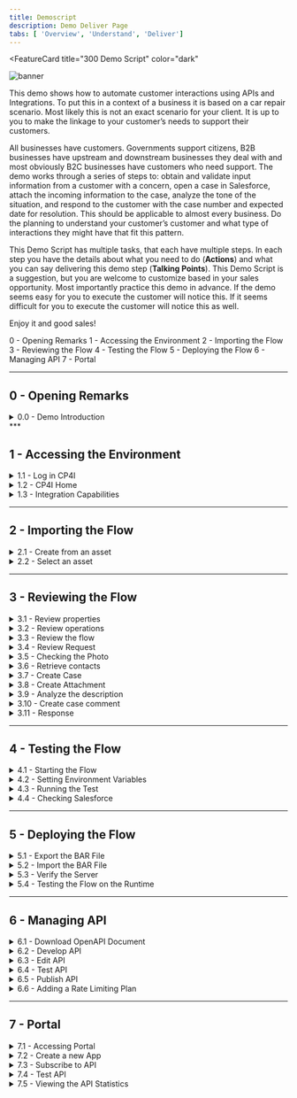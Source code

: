 ```yaml
---
title: Demoscript
description: Demo Deliver Page
tabs: [ 'Overview', 'Understand', 'Deliver']
---
```



<FeatureCard
  title="300 Demo Script"
  color="dark"
  >

![banner](images/demo-script.jpg)

</FeatureCard>

This demo shows how to automate customer interactions using APIs and Integrations.  To put this in a context of a business it is based on a car repair scenario.  Most likely this is not an exact scenario for your client.  It is up to you to make the linkage to your customer’s needs to support their customers.

All businesses have customers.  Governments support citizens, B2B businesses have upstream and downstream businesses they deal with and most obviously B2C businesses have customers who need support.  The demo works through a series of steps to: obtain and validate input information from a customer with a concern, open a case in Salesforce, attach the incoming information to the case, analyze the tone of the situation, and respond to the customer with the case number and expected date for resolution.  This should be applicable to almost every business.  Do the planning to understand your customer’s customer and what type of interactions they might have that fit this pattern.

This Demo Script has multiple tasks, that each have multiple steps. In each step you have the details about what you need to do (**Actions**) and what you can say delivering this demo step (**Talking Points**). This Demo Script is a suggestion, but you are welcome to customize based in your sales opportunity. Most importantly practice this demo in advance.  If the demo seems easy for you to execute the customer will notice this.  If it seems difficult for you to execute the customer will notice this as well.

Enjoy it and good sales!

<AnchorLinks>
  <AnchorLink>0 - Opening Remarks</AnchorLink>
  <AnchorLink>1 - Accessing the Environment</AnchorLink>
  <AnchorLink>2 - Importing the Flow</AnchorLink>
  <AnchorLink>3 - Reviewing the Flow</AnchorLink>
  <AnchorLink>4 - Testing the Flow</AnchorLink>
  <AnchorLink>5 - Deploying the Flow</AnchorLink>
  <AnchorLink>6 - Managing API</AnchorLink>
  <AnchorLink>7 - Portal</AnchorLink>
</AnchorLinks>

***

## 0 - Opening Remarks

<details>
<summary>0.0 - Demo Introduction</summary>

<br/>

| **Demo Introduction** |   |
| :---         | :--- |
| **Actions**             | Show Demo Introduction Slides. |
| **Talking Points**      | Automating customer interactions can provide the difference between a satisfied customer who wants to do more business with you or a disappointed customer who is looking for an alternative option.  In addition, it can remove manual steps, data entry into multiple different applications, and potential errors and delays – all of which are additional costs to your business.  This demo automates a series of steps to: obtain and validate input information from a customer with a concern, open a case in Salesforce, attach the incoming information to the case, analyze the tone of the situation, and respond to the customer with the case number and expected date for resolution.

To automate this customer interaction, we will use both APIs and integrations to back-end applications.  The demo scenario is related to a car repair, but this is just an example.  The same techniques are applicable to your environment in support of your customers.

In the demo we will execute the following steps:
- Access the Cloud Pak for Integration environment and explore the capabilities
- Import and review the automated customer interactions integration flow
- Test the flow
- Deploy the flow into the Cloud Pak runtime environment
- Manage access to the flow as an API and set up the security and rate limits
- Demonstrate how a developer can use the API Portal to perform self-service consumption of the API

Let’s get started!|
| **Screenshots**         | &nbsp;  <br/> NA |

</details>
***

## 1 - Accessing the Environment

<details>
<summary>1.1 - Log in CP4I</summary>

<br/>

| **Log in CP4I** |   |
| :---         | :--- |
| **Actions**             | Open CP4I and click **IBM provided credentials (admin only)** and **Log in** with your admin user and password. |
| **Talking Points**      | In the road to digital transformation, every organization seeks to move faster than before. But going fast without the right approach, guided by real-world operational data, has caused 70% of digital transformations to fail. A new approach with automation and continuous improvement fed by AI algorithms is required. IBM Cloud Pak for Integration is a hybrid integration solution that provides an automated and closed-loop lifecycle across multiple styles of enterprise integration. With IBM Cloud Pak for Integration, companies can speed integration development, reduce costs and maintain enhanced security, governance and availability. Let's see IBM Cloud Pak for Integration in action. Here I have a cloud version of the product on IBM Cloud. Let me log in here.|
| **Screenshots**         | &nbsp;  <br/> ![login1](./images/demoscript-login1.png) <br/> ![login2](./images/demoscript-login2.png) |

</details>

<details>
<summary>1.2 - CP4I Home</summary>

<br/>

| **CP4I Home** |   |
| :---         | :--- |
| **Actions**             | Show the Home Page and click on **Integration Capabilities**. |
| **Talking Points**      | Welcome to IBM Cloud Pak for Integration! We’re now at the home screen showing all the capabilities of the pak, brought together in one place.  Specialized integration capabilities —for API management, application integration, messaging and more —are built on top of powerful automation services. Let's see the Integration Capabilities available in this Cloud Pak for Integration.|
| **Screenshots**         | &nbsp;  <br/> ![home](./images/demoscript-home.png) |

</details>

<details>
<summary>1.3 - Integration Capabilities</summary>

<br/>

| **Integration Capabilities** |   |
| :---         | :--- |
| **Actions**             | Show the Integration Capabilities page and open the Designer (**ace-designer-demo**). |
| **Talking Points**      | As you can see, through a single interface you are able to access all the integration capabilities your team needs. Including API Lifecycle Management, Application & Data Integration, Enterprise Messaging, Events and High Speed Transfer. In this Demo, we will explore App Connect for Application Integration, API Connect for API Management and Asset Repository as our centralized hub for allowing our teams to work together with Integration assets. Let's open our App Connect Designer. |
| **Screenshots**         | &nbsp; <br/> ![integration capabilities](./images/demoscript-integration.png) |

</details>

***

## 2 - Importing the Flow

<details>
<summary>2.1 - Create from an asset</summary>

<br/>

| **Create from an asset** |   |
| :---         | :--- |
| **Actions**             | Click **Create from an Asset**. |
| **Talking Points**      | Here we are on the designer tooling. This is where we can create all of our API integration flows and also manage our connectivity to our services and endpoints. At the moment, there’s nothing here yet, so let’s build some integration logic. Let's see how simple to create our flow from the Asset Repository.|
| **Screenshots**         | &nbsp;  <br/> ![import1](./images/demoscript-createfromasset.png) |

</details>

<details>
<summary>2.2 - Select an asset</summary>

<br/>

| **Select an asset** |   |
| :---         | :--- |
| **Actions**             | Click on the **+** sign to the right on the **Car Insurance Cognitive API Lab Short V2**. |
| **Talking Points**      | We have a flow to use already stored in the Asset Repository, let's use it to simplify our demonstration.|
| **Screenshots**         | &nbsp;  <br/> ![import2](./images/demoscript-select-asset.png) |

</details>

***

## 3 - Reviewing the Flow

<details>
<summary>3.1 - Review properties</summary>

<br/>

| **Review properties** |   |
| :---         | :--- |
| **Actions**             | Show the **Properties view** and click on **Operations** |
| **Talking Points**      | Designer builds your API for you – you don’t need to worry about OpenAPI specs or Swagger editors – it’s all built in.  These are the fields we are going to use for our API. Note that we tell our API which field is the key – in our case, CaseReference.|
| **Screenshots**         | &nbsp;  <br/> ![review1](./images/demoscript-review-props.png) |

</details>

<details>
<summary>3.2 - Review operations</summary>

<br/>

| **Review operations** |   |
| :---         | :--- |
| **Actions**             | Show the **Operations view** and click on **Edit flow** |
| **Talking Points**      | On Operations view are the actions that the API exposes with the data. In this demo, we’re going to build just one operation – we can add more if we wish. Let's check the flow logic.|
| **Screenshots**         | &nbsp;  <br/> ![review2](./images/demoscript-operations.png) |

</details>

<details>
<summary>3.3 - Review the flow</summary>

<br/>

| **Review the flow** |   |
| :---         | :--- |
| **Actions**             | Initially **close** the Request dialog. Explain the Flow and Scroll through all of the connectors in the flow. After that, open the **Request** again, by clicking the first step of the flow. |
| **Talking Points**      | Here we have our demo flow. In the designer flow editor, we are able to edit and change our flow.   We are a Car Repair company: We take in vehicles with problems and repair them. We want to create an API which enables customers to send us photos of their cars along with descriptions of what needs to be done. With this information, we will create a case in Salesforce and use Watson to analyze if the customer is angry or upset. Let's explore our flow in details.|
| **Screenshots**         | &nbsp;  <br/> ![review2](./images/demoscript-review-flow.png) |

</details>

<details>
<summary>3.4 - Review Request</summary>

<br/>

| **Review Request** |   |
| :---         | :--- |
| **Actions**             | Show the *Request* dialog (1). Click to *open* the **if** step (2). |
| **Talking Points**      | Our flow start by receiving the customer's car repair request with photo via an API.  Designer automatically creates an API “Request” and “Response” node for your API flow.|
| **Screenshots**         | &nbsp;  <br/> ![review3](./images/demoscript-review-request.png) |

</details>

<details>
<summary>3.5 - Checking the Photo</summary>

<br/>

| **Checking the Photo** |   |
| :---         | :--- |
| **Actions**             | Explore the *if* step (1) and click on **Salesforce Connector - Retrieve contacts** (2). |
| **Talking Points**      | Second, we validate the photo. Here, we have a really simple if statement, that check if the PhotoOfCar is empty. |
| **Screenshots**         | &nbsp;  <br/> ![review5](./images/demoscript-review-if.png) |

</details>

<details>
<summary>3.6 - Retrieve contacts</summary>

<br/>

| **Retrieve contacts** |   |
| :---         | :--- |
| **Actions**             | Explore the *Salesforce Connector - Retrieve contacts* (1). Change the *Contact name* to **Andrew Young** (2). And **test** the connection (3). Change back the *Contact Full name* to **Andy Young** (4) and **test** again (5). Open **View details** (6). On the *Output*, open the **Contact1** object (7). **Close** all the dialog tabs. Click on the **Salesforce – Create case node** (8). |
| **Talking Points**      | Third, we use a connector to create a case in Salesforce with the date from the API. This Case is where we store the details and progress of our repair. We are using a hard-code contact: 'Andy Young'.  He's the contact for the insurance company that sends customers. Salesforce Developer Accounts have a prepopulated set of data that you can use to test. ‘Andy Young’ is one of those prepopulated contacts. Let's test our connection with Salesforce. Let me change here the contact to Andrew Young, and test the connection. Ok, the test shows that we don't have Andrew Young. Let's change back to Andy Young and test again. Great, now we received a success response. That prove that our connection is working. Let's check  the details. Here we can see the Output returned from SalesForce, including the Contact ID.  |
| **Screenshots**         | &nbsp;  <br/> ![contacts1](./images/demoscript-contacts1.png) <br/> ![contacts2](./images/demoscript-contacts2.png) <br/> ![contacts3](./images/demoscript-contacts3.png) <br/> ![contacts4](./images/demoscript-contacts4.png) <br/> ![contacts5](./images/demoscript-contacts5.png)|

</details>

<details>
<summary>3.7 - Create Case</summary>

<br/>

| **Create Case** |   |
| :---         | :--- |
| **Actions**             | Explore the *Salesforce – Create case node*. **Close** the Salesforce connector dialog. Open the **Salesforce - Create Attachment** node. |
| **Talking Points**      | Now we have the ID that we need, let’s create our Salesforce case. Note that we just re-use the same connector but with a different operation and data. Here we can see that our contact ID comes from the previous ‘retrieve contact’ Salesforce Call. The Name and email come from the API Request. The connector ‘knows’ that fields like ‘Case Type’ have a limited number of values in Salesforce – so it automatically converts them into pull-down lists of values for you to choose from. |
| **Screenshots**         | &nbsp;  <br/> ![review7](./images/demoscript-review-salesforce-createcase.png) |

</details>

<details>
<summary>3.8 - Create Attachment</summary>

<br/>

| **Create Attachment** |   |
| :---         | :--- |
| **Actions**             | Explore the *Salesforce – Create Attachment node* (1). **Close** the Salesforce connector dialog. Open the **IBM Watson Tone Analyzer** node (2). |
| **Talking Points**      | To add a photograph, we need to create a salesforce attachment – that’s easy, just use the connector again. Note that we use the Case ID that is a returned value from the ‘Create Case’ connector call – it’s been kept in the flow automatically. We send the PhotoOfCar as a base64 string and we tell Salesforce that the content Type is image/jpeg. |
| **Screenshots**         | &nbsp;  <br/> ![review8](./images/demoscript-review-attachment.png) |

</details>

<details>
<summary>3.9 - Analyze the description</summary>

<br/>

| **Analyze the description** |   |
| :---         | :--- |
| **Actions**             | Explore the *Watson Tone Analyzer* connector (1). **Close** the Tone Analyzer connector dialog. Open the **Salesforce - Create case comment** (2). |
| **Talking Points**      | Here, the Watson Tone Analyzer services, analyse the description shared by the customer, to identify if the customer is angry or upset, that demands further action or treat them more carefully. |
| **Screenshots**         | &nbsp;  <br/> ![review9](./images/demoscript-review-analyzer.png) |

</details>

<details>
<summary>3.10 - Create case comment</summary>

<br/>

| **Create case comment** |   |
| :---         | :--- |
| **Actions**             | Explore the **Salesforce – Create case comment** node (1). Close the Salesforce connector dialog. Open the **Response**. (2) |
| **Talking Points**      | Then we’ll add a comment to the case with the Salesforce connector and give it the tone name from Watson. |
| **Screenshots**         | &nbsp;  <br/> ![review10](./images/demoscript-review-comment.png) |

</details>

<details>
<summary>3.11 - Response</summary>

<br/>

| **Response** |   |
| :---         | :--- |
| **Actions**             | Explore the *Response* dialog (1). Click **Done** (2). |
| **Talking Points**      | Here, we have the response that we submit back to the customer after the API call. This response incluse their Salesforce case reference for future enquiries and also an estimate of how long it will take to repair and how much it will cost.  <br/>Great. we've built the flow, let's start it! |
| **Screenshots**         | &nbsp;  <br/> ![review11](./images/demoscript-review-response.png) |

</details>

***

## 4 - Testing the Flow

<details>
<summary>4.1 - Starting the Flow</summary>

<br/>

| **Starting the Flow** |   |
| :---         | :--- |
| **Actions**             | Click **Start API** on the *three dot menu* at the top right |
| **Talking Points**      | Now we’ve looked at the integration flow, let’s start it up. Great! Now our flow is running, we need to test it.  |
| **Screenshots**         | &nbsp;  <br/> ![](./images/demoscript-start-flow.png) |

</details>

<details>
<summary>4.2 - Setting Environment Variables</summary>

<br/>

| **Setting Environment Variables** |   |
| :---         | :--- |
| **Actions**             | Open the **Test** tab (1). Copy the **Endpoint URL** (2). Open **POST /CarRepairClaim** (3). Open **Try it** (4).  Copy the **Username** (5) and **Password** (6). In your script folder, on *terminal* window, *edit* the **00-variables** file (e.g.: *vi 00-variables*) and update the **BASEPATH** (7), **USERNAME** (8) and **PASSWORD** (9). Execute **source exportVariables.sh** (10) |
| **Talking Points**      | Now we’ve built our API, we need to test it. APIs can be tested in a number of different ways, for example using the IBM API Test and Monitor tool. During this demo, we do 3 different tests, one in the designer tool, another when our API is deployed to the Cloud Pak App Connect Runtime. And the last test, will be calling thru a Gateway. <br/> For simplicity and speed, as we’re using base64 pictures, we will use simple curl scripts so that we can call the APIs from the command line. Before go ahead and execute the script to call our API, we need to configure our script to point to our environment. To get the credentials for the designer, we go to the ‘Manage’ tab in designer. Now, let's change our variable files to use this credentials. Great, let's export now these variables.   |
| **Screenshots**         | &nbsp;  <br/> ![](./images/demoscript-variables0.png) <br/> ![](./images/demoscript-variables1.png) <br/> ![](./images/demoscript-variables2.png)  <br/> ![](./images/demoscript-variables3.png) |

</details>

<details>
<summary>4.3 - Running the Test</summary>

<br/>

| **Running the Test** |   |
| :---         | :--- |
| **Actions**             | Edit the **demotestcar.sh** script (1). Explore and close the file. Execute **./demotestcar.sh** (2). |
| **Talking Points**      | Now, it is time to run the script. Let's check the script. Here we can see that we have a simple curl command that call our api, passing the user and password. And our data request, is a json with all the information about the case, including a picture with a Subaru SUV. It is ready. Let's run this script. Great, we received the expected response with the case information.   |
| **Screenshots**         | &nbsp;  <br/> ![](./images/demoscript-car-running1.png) <br/> ![](./images/demoscript-car-running2.png) |

</details>

<details>
<summary>4.4 - Checking Salesforce</summary>

<br/>

| **Checking Salesforce** |   |
| :---         | :--- |
| **Actions**             | Open the **Salesforce Dev Account** site (1). On the *App Launcher* menu, search for **cases** (2). Open the **Cases** page (3). On *Cases* view, open the latest **Car Breakdown case** (4). Explore all fields, including picture and Watson analysis (5).  |
| **Talking Points**      | Let's see our Salesforce system, to check if we have a new case. Let's open the Cases page. And in the Recently Viewed, we can check all open cases. Great! Here we have our case with all the information, including the picture, and the Watson tone analysis. With this information, our Customer Relationship team is able to work to support our customer.  |
| **Screenshots**         | &nbsp;  <br/> ![salesforce-check1](./images/demoscript-salesforce-check1.png) <br/> ![](./images/demoscript-salesforce-check2.png) <br/> ![](./images/demoscript-salesforce-check3.png) |

</details>

***

## 5 - Deploying the Flow

<details>
<summary>5.1 - Export the BAR File</summary>

<br/>

| **Export the BAR File** |   |
| :---         | :--- |
| **Actions**             | Into the *Designer Dashboard* (1), click the **menu** (2) and click **Export** (3).   Select **Runtime flow asset (BAR)** (4) and click **Export** (5).  |
| **Talking Points**      | To deploy the flow to an integration server, you must export it as a BAR file. All the configuration settings, other than the connection credentials for your accounts, are preserved in the exported archive. Let's export an executable bar file. From the dashboard, locate the flow, open its menu, and then click Export. When you export a flow, you can choose to export its configuration as a YAML or BAR file, or as an OpenAPI document. In our case, we export as a BAR File.  |
| **Screenshots**         | &nbsp;  <br/> ![](./images/demoscript-export-bar1.png) <br/> ![](./images/demoscript-export-bar2.png) |

</details>

<details>
<summary>5.2 - Import the BAR File</summary>

<br/>

| **Import the BAR File** |   |
| :---         | :--- |
| **Actions**             | Open the **Main Menu** (1), and click **Run > Integrations** (2).  Click **Create a server** (3). Select **Quick start designer integration** (4) and click **Next** (5). **Upload the BAR** file (6) and click **Next** (7). Select **ace-designerdemo-designer-acc** (8) and click **Next** (9). Enter a *name* for our integration server (10). Set **Enable Operations Dashboard tracing** to **On** (11). Enter **cp4i** as *Operations Dashboard namespace (12). Click **Create** (13)   |
| **Talking Points**      | Now, let's open the the App Connect Dashboard and create a new server. We need to create an integration server to run our integration. An integration server is a Kubernetes pod which has the containers needed to run our .bar file. Now we need to select the kind of tooling we used to build the integration. We used the Designer. Now, we just need to upload the BAR file that we exported from designer. And here we choose which configurations we want. Here we enter the information that we want for our Integration server. Great, let's create it!|
| **Screenshots**         | &nbsp;  <br/> ![](./images/demoscript-import-bar1.png) <br/> ![](./images/demoscript-import-bar2.png) <br/> ![](./images/demoscript-import-bar3.png) <br/> ![](./images/demoscript-import-bar4.png) <br/> ![](./images/demoscript-import-bar5.png) <br/> ![](./images/demoscript-import-bar6.png)|

</details>

<details>
<summary>5.3 - Verify the Server</summary>

<br/>

| **Verify the Server** |   |
| :---         | :--- |
| **Actions**             | Click on our **Integration Server** (1). Open our **API Flow** (2). Explore the API detais (3). |
| **Talking Points**      | Great, here we have our new Integration server. We need to wait some time to start the pods. At this point, the integration is running on the cloud pak. Opening the server, we can see our API Flow. And click again, we'll drill down further and see our API details. We can see the REST operation, the base URL and we can even download the OpenAPI document.|
| **Screenshots**         | &nbsp;  <br/> ![](./images/demoscript-verify-server1.png) <br/> ![](./images/demoscript-verify-server2.png) <br/> ![](./images/demoscript-verify-server3.png) |

</details>

<details>
<summary>5.4 - Testing the Flow on the Runtime</summary>

<br/>

| **Testing the Flow on the Runtime** |   |
| :---         | :--- |
| **Actions**             | Copy the **Endpoint** (1). In your script folder, on *terminal* window, *edit* the **00-variables** file and update the **BASEPATH** (2). *NOTE:remove the "/" from the end of the endpoint*. Execute **source exportVariables.sh** (3). Execute **./demotestcar.sh** (4). Check the **new case** in *Salesforce* (5).|
| **Talking Points**      | We’ll use the same scrips we used to test designer – we’ll just change the variables to point to the CP4I runtime. In the Server, we can get the runtime information. Let's update our variables file and export them again. Now, we just need to run again our script with the same request data. Great, we can check the Salesforce cases page, and voilá here we have our new case created by calling the API in the Integration Runtime.|
| **Screenshots**         | &nbsp;  <br/> ![](./images/demoscript-testing-runtime1.png) <br/> ![](./images/demoscript-testing-runtime2.png) <br/> ![](./images/demoscript-testing-runtime3.png) <br/> ![](./images/demoscript-testing-runtime4.png) <br/> ![](./images/demoscript-testing-runtime5.png) |

</details>

***

## 6 - Managing API

<details>
<summary>6.1 - Download OpenAPI Document</summary>

<br/>

| **Download OpenAPI Document** |   |
| :---         | :--- |
| **Actions**             | Click **Download OpenAPI Document** link (1). Open your YAML file with any editor and manually add **x-ibm-configuration: gateway: datapower-api-gateway** (2).|
| **Talking Points**      | You’ve created an application integration flow and successfully called it via a REST API call! Now, to make it accessible to the rest of the world, it’s important to add security around it. Let's export our API to API Connect by downloading the OpenAPI Document. |
| **Screenshots**         | &nbsp;  <br/> ![](./images/demoscript-download-openapi.png) <br/> ![](./images/demoscript-download-openapi2.png) |

</details>

<details>
<summary>6.2 - Develop API</summary>

<br/>

| **Develop API** |   |
| :---         | :--- |
| **Actions**             | Open the **Menu** (1) and on **Run** (2) section, select **APIs** (3). If necessary, select the **ademo** instance (4). In the *API Connect* page, click **Common Services user registry** (5). Click **Develop APIs and Products** (6). Click **Add**, then choose **API (from REST, GraphQL or SOAP)** from the drop-down menu (7). Choose **From an existing OpenAPI service** (8) and click **Next** (9). Upload our **Car_Insurance..** YAML file (10) and click **Next** (11). Confirm the Info about API and click **Next** (12). Keep the security settings and click **Next** (13). |
| **Talking Points**      | Now, let's open our API Manager. Here, we add our API from an existing OpenAPI service by selecting our YAML file. We just confirme the Info about API. And keep the security settings. Great our API with Client ID is created!  |
| **Screenshots**         | &nbsp;  <br/> ![](./images/demoscript-develop-api1.png) <br/> ![](./images/demoscript-develop-api2.png) <br/> ![](./images/demoscript-develop-api3.png) <br/> ![](./images/demoscript-develop-api4.png) <br/> ![](./images/demoscript-develop-api5.png) <br/> ![](./images/demoscript-develop-api6.png) <br/> ![](./images/demoscript-develop-api7.png) <br/> ![](./images/demoscript-develop-api8.png) <br/> ![](./images/demoscript-develop-api9.png) <br/> ![](./images/demoscript-develop-api10.png)|

</details>

<details>
<summary>6.3 - Edit API</summary>

<br/>

| **Edit API** |   |
| :---         | :--- |
| **Actions**             | Click **Edit API** (1). Change to **Online** (2). scroll down to *Base Path*. You’ll see the base path has a trailing slash, at the
end, **remove** this (3). Click **Save** (4). Click **Test** (5).|
| **Talking Points**      | Let's check our new API in API Manager. Here we put our API Online, change the Base Path and test it. |
| **Screenshots**         | &nbsp;  <br/> ![](./images/demoscript-edit-api1.png) <br/> ![](./images/demoscript-edit-api2.png) <br/> ![](./images/demoscript-edit-api3.png)|

</details>

<details>
<summary>6.4 - Test API</summary>

<br/>

| **Test API** |   |
| :---         | :--- |
| **Actions**             | Copy the **POST URL** (remove */CarRepairClaim*) (1). Copy the **X-IBM-Client-Id** (2).  In your script folder, on *terminal* window, *edit* the **00-variables** file and update the **BASEPATH** and **CLIENTID** (3). Execute **source exportVariables.sh** (4). Execute **./demotestcar.sh** (5). Check the **new case** in *Salesforce*.|
| **Talking Points**      | We can use this page to test the api, but we will need to include all the JSON body. Let's use all test script, that is ready. We just need to copy the new URL and the Client ID and update our script variables.  |
| **Screenshots**         | &nbsp;  <br/> ![](./images/demoscript-test-apic1.png) <br/> ![](./images/demoscript-test-apic2.png) <br/> ![](./images/demoscript-test-apic3.png) <br/> ![](./images/demoscript-test-apic4.png) |

</details>

<details>
<summary>6.5 - Publish API</summary>

<br/>

| **Publish API** |   |
| :---         | :--- |
| **Actions**             | Open the **Menu** (1) and click **Publish** (2). Enter **Car Repair APIs** as *Product Title* (3). Select **Catalog for Demo use (ddd-demo-test-catalog)** and click **Publish** (4). |
| **Talking Points**      | We will make the API available to developers. In order to do so, the API must be first put into a product and then published to the catalog. A product dictates rate limits and API throttling.  |
| **Screenshots**         | &nbsp;  <br/> ![](./images/demoscript-publish-api1.png) <br/> ![](./images/demoscript-publish-api2.png) <br/> ![](./images/demoscript-publish-api3.png) <br/> ![](./images/demoscript-publish-api4.png) |

</details>

<details>
<summary>6.6 - Adding a Rate Limiting Plan</summary>

<br/>

| **Rate Limiting Plan** |   |
| :---         | :--- |
| **Actions**             | Open the **Products** tab (1). Click on the **Car Repair APIs** product (2). Click on **Plans** (3). Click **Add** (4). Enter **Gold Plan** as *Title* (5). Change the *Rate Limits* to **100 Calls Per 1 minute** (6). Click **Save** (7). Open the **Develop** page (8). Back to the **Products** tab (9). Open the **Menu** and **Publish** the Product (10). Select the *Catalog for Demo use* (11). Click **Publish** (12).  Open the **Manage** (13), open the **Catalog for Demo use** (14) and check the Products state and plans (15).|
| **Talking Points**      | Security is applied to APIs. Rate limiting is applied to products.  Let's do it! We just need to open our new product. Rate Limiting is done using plans. Let's create a new Gold Plan with a specific Rate Limits. Great we have now two plans, the Gold and the default plan. We can have multiple plans for different consumers, for example we can add approval steps for consumers when they sign up or we can allocate them plans as a provider. Ok, now we need to republish our product. You’ll be prompted for a catalog to publish to. We only have one gateway installed so we don't need to worry about that. Just Publish. |
| **Screenshots**         | &nbsp;  <br/> ![](./images/demoscript-rate-limit1.png) <br/> ![](./images/demoscript-rate-limit2.png) <br/> ![](./images/demoscript-rate-limit3.png) <br/> ![](./images/demoscript-rate-limit4.png) <br/> ![](./images/demoscript-rate-limit5.png) <br/> ![](./images/demoscript-rate-limit6.png) <br/> ![](./images/demoscript-rate-limit7.png) |

</details>

***

## 7 - Portal

<details>
<summary>7.1 - Accessing Portal</summary>

<br/>

| **Accessing Portal** |   |
| :---         | :--- |
| **Actions**             | Open the **Catalog settings** (1). Click **Portal** (2). Copy the **Portal URL** (3). Open a new Browser tab and access the Portal URL. If you don't have a developer account click **Create account** to create it (4). As soon as you complete the registration (5), just **Sign in** (6). |
| **Talking Points**      | Now that we’ve published our API, we need to make sure that our API consumers can discover it and use it. Our Portal will allow customers to view the APIs, sign up and subscribe to plans in a self-service manner, test the APIs, download the OpenAPI - Swagger documents and more. Let's get our portal URL and sign up as a Consumer of our API using Portal Self-Service.|
| **Screenshots**         | &nbsp;  <br/> ![](./images/demoscript-access-portal1.png) <br/> ![](./images/demoscript-access-portal2.png) <br/> ![](./images/demoscript-access-portal3.png) <br/> ![](./images/demoscript-access-portal4.png)|

</details>

<details>
<summary>7.2 - Create a new App</summary>

<br/>

| **Create a new App** |   |
| :---         | :--- |
| **Actions**             | Click **Create a new App** (1). Enter **Car Repair Application** as *App Title* (2). Click **Save** (3). On the credentials dialog, click **OK** (4). On the **Subscription** tab, copy the Client ID (5). |
| **Talking Points**      | As a Developer, we’re going to create a new application in the Portal. This will give us an API key so we can call our APIs. We just need to give an Application Title and copy the API Key and Secret. |
| **Screenshots**         | &nbsp;  <br/> ![](./images/demoscript-new-app1.png) <br/> ![](./images/demoscript-new-app2.png) <br/> ![](./images/demoscript-new-app3.png) <br/> ![](./images/demoscript-new-app4.png)|

</details>

<details>
<summary>7.3 - Subscribe to API</summary>

<br/>

| **Subscribe to API** |   |
| :---         | :--- |
| **Actions**             | Click **Why not browser the available APIs?** (1). Click **Car Repair APIs 1.0.0** (2). On *Gold Plan*, click **Subscribe** (3). Select the **Car Repair Application** (4). Confirm the Subscription by clicking **Next** (5). Click **Done** (6). |
| **Talking Points**      | We’ve not subscribed to any APIs, let's do it now. There’s only one API Product to subscribe to – normally there would be many. Now that we selected our API product, we can see the plans available. You’ll need to hover over to get the limits – we want the gold plan. We want to subscribe to the plan – but which application do we want to use to subscribe? We can have many applications but in this demo we’ve only created one. So we just need to select the App that we created earlier and confirm our subscription. And Done - we are subscribed to our API! |
| **Screenshots**         | &nbsp;  <br/> ![](./images/demoscript-subscription1.png) <br/> ![](./images/demoscript-subscription2.png) <br/> ![](./images/demoscript-subscription3.png) <br/> ![](./images/demoscript-subscription4.png) <br/> ![](./images/demoscript-subscription5.png) <br/> ![](./images/demoscript-subscription6.png)|

</details>

<details>
<summary>7.4 - Test API</summary>

<br/>

| **Test API** |   |
| :---         | :--- |
| **Actions**             | Click on the **Car_Insurance API** itself (1). Copy the **Endpoint** (2). Open the **POST /CarRepairClaim** (3). Explore the **Example request** area (4). Open the **Try it** tab (5). Click **Generate** (6). Click **Send** (7). Explore the **Response** (8).|
| **Talking Points**      | We’re now back at the product screen. Let's explore our API here. From Overview page, we can download the OpenAPI Document and get the API Endpoint. Note the portal has everything you need to call your API, it’s even generated clients in various languages for you. You can try your API on the Try it area. Using the Generate button, the portal will generate a request with random sample data for you. Now, let's test it. Great, we got a response, our API is running and we've gone through the gateway. |
| **Screenshots**         | &nbsp;  <br/> ![](./images/demoscript-portal-test1.png) <br/> ![](./images/demoscript-portal-test2.png) <br/> ![](./images/demoscript-portal-test3.png) <br/> ![](./images/demoscript-portal-test4.png) <br/> ![](./images/demoscript-portal-test5.png) <br/> ![](./images/demoscript-portal-test6.png)|

</details>

<details>
<summary>7.5 - Viewing the API Statistics</summary>

<br/>

| **Viewing the API Statistics** |   |
| :---         | :--- |
| **Actions**             | Click **Apps** on top menu (1). Click the **Car Repair APIs** (2). Explore the API stats (3). |
| **Talking Points**      | We can see our API stats in Portal. We just need to select our APP, and here we can see all API calls, including any possible errros. If you make more calls, you’ll see more stats.|
| **Screenshots**         | &nbsp;  <br/> ![](./images/demoscript-statistics1.png) <br/> ![](./images/demoscript-statistics2.png) <br/> ![](./images/demoscript-statistics3.png) |

</details>
